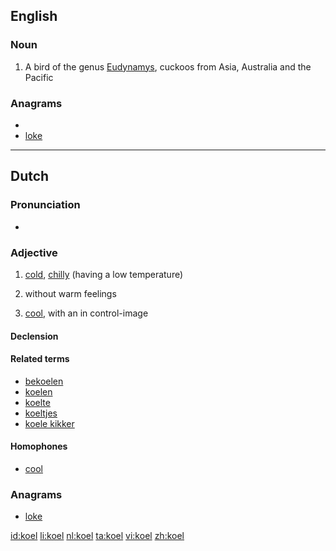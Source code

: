 ==English==
{{wikipedia}}
===Noun===
{{en-noun}}

# A bird of the genus [[Eudynamys]], cuckoos from Asia, Australia and the Pacific

<!--very melodious voice. (In India, the word "koel" is synonymous to "nightingale")-->

===Anagrams===
* {{alphagram|eklo}}
* [[loke#English|loke]]

----

==Dutch==

===Pronunciation===
* {{audio|Nl-koel.ogg|Audio}}

===Adjective===
{{nl-adj}}

# {{literally|lang=nl}} [[cold]], [[chilly]] (having a low temperature)
# {{figuratively|lang=nl}} without warm feelings
# {{figuratively|lang=nl}} [[cool]], with an in control-image

====Declension====
{{nl-decl-adj}}

====Related terms====
* [[bekoelen]]
* [[koelen]]
* [[koelte]]
* [[koeltjes]]
* [[koele kikker]]

====Homophones====
* [[cool#Dutch|cool]]

===Anagrams===
* [[loke#Dutch|loke]]

[[id:koel]]
[[li:koel]]
[[nl:koel]]
[[ta:koel]]
[[vi:koel]]
[[zh:koel]]
